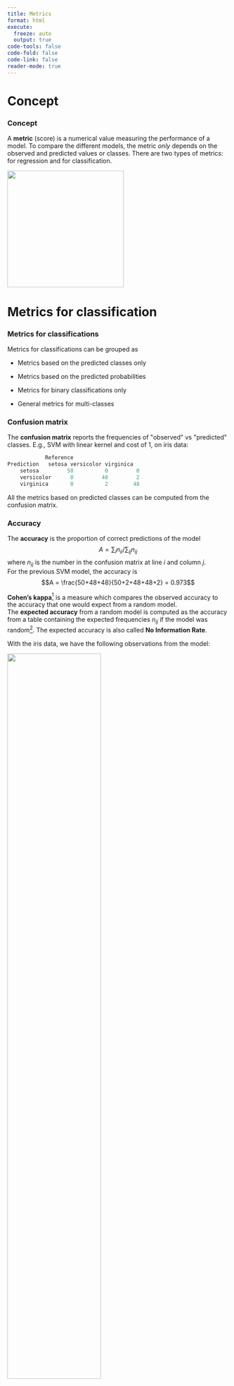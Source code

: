 ---
title: Metrics
format: html
execute:
  freeze: auto
  output: true
code-tools: false
code-fold: false
code-link: false
reader-mode: true
---
Concept
=======

### Concept

A **metric** (score) is a numerical value measuring the performance of a
model. To compare the different models, the metric *only* depends on the
observed and predicted values or classes. There are two types of
metrics: for regression and for classification.

![](../Graphs/ML3.png){width="7cm" fig-align="center"}

Metrics for classification
==========================

### Metrics for classifications

Metrics for classifications can be grouped as

-   Metrics based on the predicted classes only

-   Metrics based on the predicted probabilities

-   Metrics for binary classifications only

-   General metrics for multi-classes

### Confusion matrix

The **confusion matrix** reports the frequencies of \"observed\" vs
\"predicted\" classes. E.g., SVM with linear kernel and cost of 1, on
iris data:\

```{.r}
            Reference
Prediction   setosa versicolor virginica
    setosa         50          0         0
    versicolor      0         48         2
    virginica       0          2        48
```

All the metrics based on predicted classes can be computed from the
confusion matrix.

### Accuracy

The **accuracy** is the proportion of correct predictions of the model
$$A = \sum_i n_{ii}/\sum_{ij} n_{ij}$$ where $n_{ij}$ is the number in
the confusion matrix at line $i$ and column $j$.\
For the previous SVM model, the accuracy is
$$A = \frac{50+48+48}{50+2+48+48+2} = 0.973$$

**Cohen's kappa**[^1] is a measure which compares the observed accuracy
to the accuracy that one would expect from a random model.\
The **expected accuracy** from a random model is computed as the
accuracy from a table containing the expected frequencies $n_{ij}$ if
the model was random[^2]. The expected accuracy is also called **No
Information Rate**.

With the iris data, we have the following observations from the model:

![](../Graphs/Kappa_Obs.png){width=65% fig-align="center"}

The **observed accuracy** is $A_o = 0.973$.

A random model would have balanced proportions in each cell:

![](../Graphs/Kappa_Exp.png){width=65% fig-align="center"}

where $$0.111 = 0.333\times 0.333.$$ The expected accuracy is
$A_e = 0.111+0.111+0.111 = 0.333$.\
The expected frequencies are not of direct use. These are the expected
proportions multiplied by the total amount of instances:
$$16.67 = 0.111 \times 150.$$

### Cohen's kappa

By definition, the Cohen's kappa is $$\kappa = \frac{A_o - A_e}{1-A_e}$$

-   $\kappa = 0$ if $A_o=A_e$ when the accuracy of the model is the same
    as a random model (i.e., not a good model).

-   $\kappa = 1$ if $A_o=1$ when the accuracy of the model is 1 (i.e., a
    good model).

-   Intermediate values are the excess of accuracy of the model over the
    random model, relative to the inaccuracy of the random model
    ($1-A_e$).

In the example, $$\kappa =\frac{0.973 - 0.333}{1 - 0.333} = 0.96.$$

With a binary classification task (0/1):

            Predict 1   Predict 0   Total
  -------- ----------- ----------- -------
   True 1     $TP$        $FN$       $P$
   True 0     $FP$        $TN$       $N$
   Total      $PP$        $PN$       $M$

where\

-   $TP$: $\#$ instances $1$ that are predicted as $1$: \"true
    positives\"

-   $FP$: $\#$ instances $0$ that are predicted as $1$: \"false
    positives\"

-   $TN$: $\#$ instances $0$ that are predicted as $0$: \"true
    negatives\"

-   $FN$: $\#$ instances $1$ that are predicted as $0$: \"false
    negatives\"

-   $P$: $\#$ instances $1$: "positives".

-   $N$: $\#$ instances $0$: "negatives".

-   $PP$: $\#$ instances predicted $1$: "predicted positive".

-   $PN$: $\#$ instances predicted $0$: "predicted negative".

-   The total number of instances is $M=TP+FP+TN+FN=P+N=PP+PN$.

### Metrics for binary classification

A logistic regression was fitted to a data set[^3]. The positive class
is "Good". There are 700 \"Good\" and 300 \"Bad\" in the data set.\

```{.r}
        Pred
Obs    Good Bad
    Good  686  14
    Bad   273  27
```

Then, $$TP=686, \, FP=273, \, TN=27, \, FN=14\,$$ and
$$P=700, \, N=300, \, PP=959, \, PN=41.$$

### Sensitivity

The **sensitivity** is the proportion of correct predicted positive
among the true positives: $$\mbox{Sens}=\frac{TP}{TP+FN}=\frac{TP}{P}$$
It is the probability that the model recovers a positive instance:
$$Pr\left(\mbox{model predicts positive}|\mbox{positive}\right).$$ It is
also referred to as **recall** or **true positive rate**. E.g., with the
credit data $$Sens=\frac{686}{686+14}=0.98$$ The model is thus very good
at recovering the positive instances.

### Specificity

The **specificity** is the proportion of predicted negatives among the
negatives: $$\mbox{Spec}=\frac{TN}{TN+FP}=\frac{TN}{N}$$ Also called
**True Negative Rate**, it is the probability that the model recovers a
negative instance:
$$Pr\left(\mbox{model predicts negative}|\mbox{negative}\right).$$ E.g.,
with the credit data $$TNR=\frac{27}{27+273}=0.09$$ The model is poor at
recovering the negative instances.

### Positive Predictive Value

The **precision** also called **Positive Predictive Value**. It is the
proportion of true positives among the predicted positive:
$$PPV=\frac{TP}{TP+FP}=\frac{TP}{PP}$$ The precision is the probability
that the prediction is correct given that the model predicted positive:
$$Pr\left(\mbox{positive}|\mbox{model predicts positive}\right).$$ E.g.,
$$PPV = \frac{686}{273+686} = 0.715$$ Given that the model predicts a
"positive", the chance it is indeed a positive is 0.715.

### Negative Predictive Value

It is the equivalent of the precision but for the negative class.
$$NPV=\frac{TN}{FN+TN}=\frac{TN}{PN}$$ It is the probability that the
prediction is correct given that the model predicted it as negative:
$$Pr\left(\mbox{negative}|\mbox{model predicts negative}\right).$$ E.g.,
$$NPV = \frac{27}{14+27} = 0.66$$ Given that the model predicts a
"negative", the chance it is indeed a negative is 0.66.

### Summary

![](../Graphs/CondProb.png){width="10cm" fig-align="center"}

![](../Graphs/CondProb_example.png){width="10cm" fig-align="center"}


### Balanced accuracy

One issue with the accuracy is that it is a global indicator that
strongly depends on the number of positive and negative cases in the
data set.\
For example, with 700 positive instances out of 1000, a model always
predicting "Good" would have an accuracy of 0.70: a large accuracy for
such a useless model.\
This is because of unbalance in the outcomes in the data[^4].\
The **balance accuracy** is the accuracy computed *as if* the data were
balanced. It ends up being the average between sensitivity and
specificity: $$BA = \frac{Sens+Spec}{2}$$ E.g.,
$BA=(0.98+0.09)/2=0.535$, a low value: the model cannot recover negative
cases.

### The $F_1$ metric

This metrics is a (harmonic) mean of the precision and the sensitivity:
$$F_1 = 2 \times \frac{Prec\times Sens}{Prec+Sens}$$ E.g., for the
credit data $Prec = 0.715$, $Sens = 0.98$, thus
$$F_1 = 2 \times\frac{0.715\times 0.98}{0.715+0.98} = 0.83.$$ The limits
are

-   $F_1 = 0$ when either Prec or Sens is 0.

-   $F_1 = 1$ when both Prec and Sens are 1.

The larger $F_1$, the better the model.

The **Receiver Operating Characteristic** curve shows the sensitivities
and the specificities of a model when *the threshold for the prediction
varies*. E.g., the sensitivity is 0.98, and the specificity is 0.09 with a
threshold of $\lambda=0.5$: $$f(x_i;\theta)=
\left\{\begin{array}{ll}
1 & \mbox{if } p(x_i;\theta) \geq 0.5,\\
0& \mbox{if } p(x_i;\theta) < 0.5.
\end{array}
\right.$$ What happens when the threshold $\lambda$ ranges from 0 to 1?

-   If $\lambda=0$, no cases are predicted as $0$, thus $Sens=1$ and
    $Spec=0$.

-   If $\lambda=1$, no cases are predicted as $1$, thus $Sens=0$ and
    $Spec=1$.

The ROC curve is obtained when $\lambda$ varies between 0 and 1,
$Spec=x$, and $y=Sens$. The specificies are usually in the reverse
order.

![](../Graphs/ROC_curve.png){width=35% fig-align="center"}

### ROC curve and AUC

A perfect model have large sensitivity **and** specificity **for all**
$\lambda$ (except $0$ and $1$). This corresponds to a single point in
the upper left corner of the ROC. The diagonal in gray corresponds to the random model. The further the curve up that diagonal, the better the model. The **Area Under the Curve** (AUC) is the area between the diagonal and
the ROC curve. The larger it is, the better the model is.E.g., $AUC=0.628$. The ROC curve provides a way to **tune** the threshold for the
prediction under unbalanced class: select the threshold with maximum
balanced accuracy (Youden Index point). See later.

Metrics for regression
======================

### Root Mean Squared Error (RMSE)

The **RMSE** is the square root of the mean of the squares of the errors
of prediction:
$$RMSE = \sqrt{\frac{1}{n} \sum_{i=1}^n \left\{y_i - f(x_i;\theta)\right\}^2},$$
The lower the RMSE, the better the model.

### MSE and MAE

Other metrics:

-   The **Mean Squared Error** (MSE) is the RMSE without the square root
    $$MSE = RMSE^2$$ It is obviously equivalent to the RMSE.

-   The **Mean Absolute Error** (MAE) is the average of the absolute
    errors: $$MAE = \frac{1}{n}\sum_{i=1}^n|y_i -f(x_i;\theta)|$$

### RMSE and MAE

Like the median to the mean, the MAE is more robust than the RMSE:

-   One large error only will make the RMSE large.

-   The MAE is less influenced by one error.

In practice, with:

-   Model 1: mostly small errors except a few large ones,

-   Model 2: only average errors, no large one.

Then, we will probably have $$\begin{aligned}
MAE(M1) &<& MAE(M2)\\
RMSE(M2) &<& RMSE(M1)\end{aligned}$$

### The $R^2$

In the ML context, the $R^2$ (**$R$ squared**) is the square of the
correlation between the observations and the predictions.
$$R^2 = cor^2(y,f(x;\theta))$$ The $R^2$ is bounded between 0 and 1. The larger the $R^2$, the better the model. The $R^2$ is an attempt to approximate / replace the usual $R^2$ of a
linear regression. However, these two must not be confounded because
they will often be different (though conveying the same idea).

Final words
===========

### Final words

-   There exist plethora of metrics with advantages and drawbacks.

-   Some can be interpreted (accuracy, sensitivity, etc.), others cannot
    and are used only to compare models ($F_1$, $RMSE$, etc.).

-   It is important to have a **baseline model** to compare the metric
    (e.g., random model for classification, average for regression).

-   For regression, a **scatterplot of the observations $y_i$ versus the
    predictions $f(x_i;\theta)$** allows to analyze in more details the
    model quality. It is a must do!

[^1]: Often used in psychology

[^2]: The calculations are the same as for the chi-square test for
    independence.

[^3]: The well known German credit data

[^4]: Note that the Cohen's kappa takes this into account.
